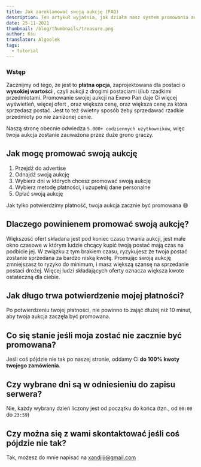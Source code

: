 ```yaml
---
title: Jak zareklamować swoją aukcję (FAQ)
description: Ten artykuł wyjaśnia, jak działa nasz system promowania aukcji, oraz odpowiada na najczęściej zadawane pytanie (FAQ)
date: 25-11-2021
thumbnail: /blog/thumbnails/treasure.png
author: Ksu
translator: Algoolek
tags:
  - tutorial
---
```


### Wstęp

Zacznijmy od tego, że jest to **płatna opcja**, zaprojektowana dla postaci o **wysokiej wartości** , czyli aukcji z drogimi postaciami i/lub rzadkimi przedmiotami. Promowanie swojej aukcji na Exevo Pan daje Ci więcej wyświetleń, więcej ofert , oraz większa cenę, oraz większa cenę za która sprzedasz postać. Jest to też świetny sposób żeby sprzedawać rzadkie przedmioty po nie zaniżonej cenie.

Naszą stronę obecnie odwiedza `5.000+ codziennych użytkowników`, więc twoja aukcja zostanie zauważona przez duże grono graczy.

<GoodAuction />

## Jak mogę promować swoją aukcję

1. Przejdź do <RouteLink href="/highlight-auction">advertise</RouteLink>
2. Odnajdź swoją aukcję
3. Wybierz dni w których chcesz promować swoją aukcję
4. Wybierz metodę płatności, i uzupełnij dane personalne
5. Opłać swoją aukcję

Jak tylko potwierdzimy płatność, twoja aukcja zacznie być promowana 😄

## Dlaczego powinienem promować swoją aukcję?

Większość ofert składana jest pod koniec czasu trwania aukcji, jest małe okno czasowe w którym ludzie chcący kupić twoją postać mają czas na podbicie jej. W związku z tym brakiem czasu, ryzykujesz że twoja postać zostanie sprzedana za bardzo niską kwotę. Promując swoją aukcję zmniejszasz to ryzyko do minimum, i masz większą szansę na sprzedanie postaci drożej. Więcej ludzi składających oferty oznacza większa kwote ostateczną dla ciebie.

<BadAuction />

## Jak długo trwa potwierdzenie mojej płatności?

Po potwierdzeniu twojej płatności, nie powinno to zająć dłużej niż 10 minut, aby twoja aukcja zaczęła być promowana.

## Co się stanie jeśli moja zostać nie zacznie być promowana?

Jeśli coś pójdzie nie tak po naszej stronie, oddamy Ci **do 100% kwoty twojego zamówienia**.

## Czy wybrane dni są w odniesieniu do zapisu serwera?

Nie, każdy wybrany dzień liczony jest od początku do końca (tzn., od `00:00` do `23:59`)

## Czy można się z wami skontaktować jeśli coś pójdzie nie tak?

Tak, możesz do mnie napisać na <xandjiji@gmail.com>
